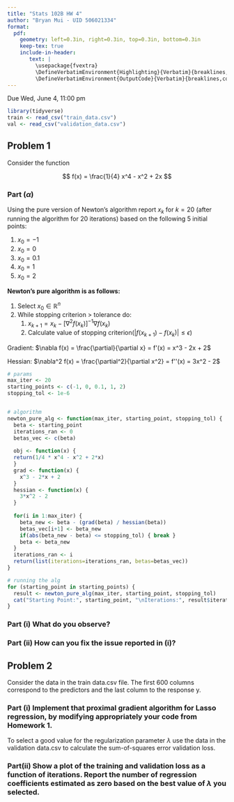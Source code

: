 ```yaml
---
title: "Stats 102B HW 4"
author: "Bryan Mui - UID 506021334"
format:
  pdf:
    geometry: left=0.3in, right=0.3in, top=0.3in, bottom=0.3in
    keep-tex: true
    include-in-header:
       text: |
         \usepackage{fvextra}
         \DefineVerbatimEnvironment{Highlighting}{Verbatim}{breaklines,commandchars=\\\{\}}
         \DefineVerbatimEnvironment{OutputCode}{Verbatim}{breaklines,commandchars=\\\{\}}
---
```


Due Wed, June 4, 11:00 pm

```r
library(tidyverse)
train <- read_csv("train_data.csv")
val <- read_csv("validation_data.csv")
```

\newpage

## Problem 1

Consider the function

$$
f(x) = \frac{1}{4} x^4 - x^2 + 2x
$$

### Part $(\alpha)$

Using the pure version of Newton’s algorithm report $x_k$ for $k = 20$ (after running the algorithm for 20 iterations) based on the following 5 initial points:

1.  $x_0 = −1$
2.  $x_0 = 0$
3.  $x_0 = 0.1$
4.  $x_0 = 1$
5.  $x_0 = 2$

**Newton's pure algorithm is as follows:**

1.  Select $x_0 \in \mathbb{R}^n$
2.  While stopping criterion \> tolerance do:
    1.  $x_{k+1} = x_k - [\nabla^2f(x_k)]^{-1} \nabla f(x_k)$
    2.  Calculate value of stopping criterion($|f(x_{k+1}) - f(x_k)| \leq \epsilon$)

Gradient: $\nabla f(x) = \frac{\partial}{\partial x} = f'(x) = x^3 - 2x + 2$

Hessian: $\nabla^2 f(x) = \frac{\partial^2}{\partial x^2} = f''(x) = 3x^2 - 2$

```r
# params
max_iter <- 20
starting_points <- c(-1, 0, 0.1, 1, 2)
stopping_tol <- 1e-6


# algorithm
newton_pure_alg <- function(max_iter, starting_point, stopping_tol) {
  beta <- starting_point
  iterations_ran <- 0
  betas_vec <- c(beta)
  
  obj <- function(x) {
  return(1/4 * x^4 - x^2 + 2*x)
  }
  grad <- function(x) {
    x^3 - 2*x + 2
  }
  hessian <- function(x) {
    3*x^2 - 2
  }
  
  for(i in 1:max_iter) {
    beta_new <- beta - (grad(beta) / hessian(beta))
    betas_vec[i+1] <- beta_new
    if(abs(beta_new - beta) <= stopping_tol) { break }
    beta <- beta_new
  }
  iterations_ran <- i
  return(list(iterations=iterations_ran, betas=betas_vec))
}

# running the alg
for (starting_point in starting_points) {
  result <- newton_pure_alg(max_iter, starting_point, stopping_tol)
  cat("Starting Point:", starting_point, "\nIterations:", result$iterations, "\nBetas:", result$betas,"\n", "~~~~~~~~~~~~~~~~~~~~~~~~~~~~~~~~~~~~~~~~~~~~~~~~~~~~~~~", "\n")
}
```

### Part (i) What do you observe?

### Part (ii) How can you fix the issue reported in (i)?

\newpage

## Problem 2

Consider the data in the train data.csv file. The first 600 columns correspond to the predictors and the last column to the response y.

### Part (i) Implement that proximal gradient algorithm for Lasso regression, by modifying appropriately your code from Homework 1.

To select a good value for the regularization parameter $λ$ use the data in the validation data.csv to calculate the sum-of-squares error validation loss.

### Part(ii) Show a plot of the training and validation loss as a function of iterations. Report the number of regression coefficients estimated as zero based on the best value of $λ$ you selected.
